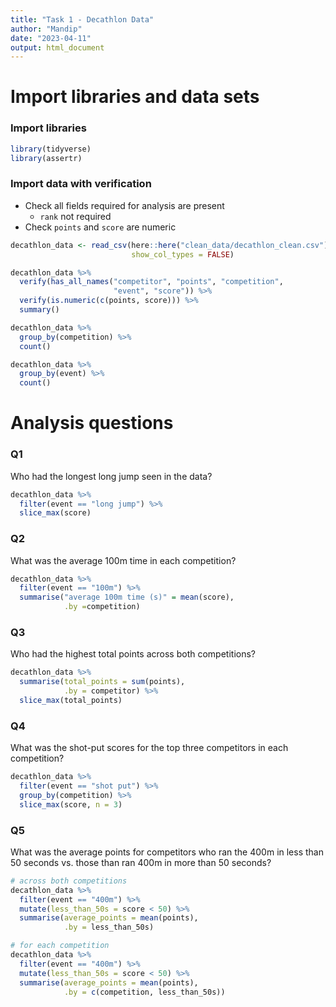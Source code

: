 ```yaml
---
title: "Task 1 - Decathlon Data"
author: "Mandip"
date: "2023-04-11"
output: html_document
---
```


# Import libraries and data sets

### Import libraries

```r
library(tidyverse)
library(assertr)
```

### Import data with verification

- Check all fields required for analysis are present
  - `rank` not required
- Check `points` and `score` are numeric

```r
decathlon_data <- read_csv(here::here("clean_data/decathlon_clean.csv"),
                           show_col_types = FALSE)

decathlon_data %>% 
  verify(has_all_names("competitor", "points", "competition",
                       "event", "score")) %>% 
  verify(is.numeric(c(points, score))) %>%
  summary()
```

```r
decathlon_data %>% 
  group_by(competition) %>% 
  count()

decathlon_data %>% 
  group_by(event) %>% 
  count()
```

# Analysis questions

### Q1
Who had the longest long jump seen in the data?

```r
decathlon_data %>% 
  filter(event == "long jump") %>% 
  slice_max(score)
```

### Q2
What was the average 100m time in each competition?

```r
decathlon_data %>% 
  filter(event == "100m") %>% 
  summarise("average 100m time (s)" = mean(score),
            .by =competition)
```

### Q3
Who had the highest total points across both competitions?

```r
decathlon_data %>% 
  summarise(total_points = sum(points),
            .by = competitor) %>% 
  slice_max(total_points)
```

### Q4
What was the shot-put scores for the top three competitors in each competition?

```r
decathlon_data %>% 
  filter(event == "shot put") %>% 
  group_by(competition) %>%
  slice_max(score, n = 3)
```

### Q5
What was the average points for competitors who ran the 400m in less than 50 seconds vs. those than ran 400m in more than 50 seconds?

```r
# across both competitions
decathlon_data %>% 
  filter(event == "400m") %>% 
  mutate(less_than_50s = score < 50) %>%
  summarise(average_points = mean(points),
            .by = less_than_50s)

# for each competition
decathlon_data %>% 
  filter(event == "400m") %>% 
  mutate(less_than_50s = score < 50) %>%
  summarise(average_points = mean(points),
            .by = c(competition, less_than_50s))
```
